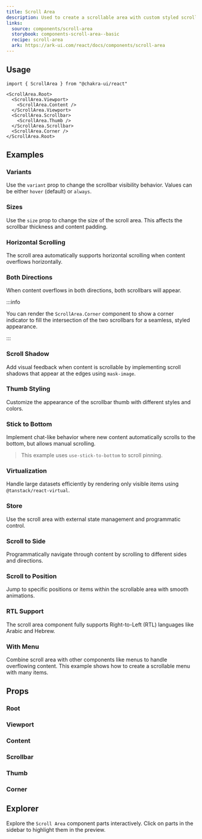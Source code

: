 ```yaml
---
title: Scroll Area
description: Used to create a scrollable area with custom styled scrollbars
links:
  source: components/scroll-area
  storybook: components-scroll-area--basic
  recipe: scroll-area
  ark: https://ark-ui.com/react/docs/components/scroll-area
---
```


<ExampleTabs name="scroll-area-basic" />

## Usage

```tsx
import { ScrollArea } from "@chakra-ui/react"
```

```tsx
<ScrollArea.Root>
  <ScrollArea.Viewport>
    <ScrollArea.Content />
  </ScrollArea.Viewport>
  <ScrollArea.Scrollbar>
    <ScrollArea.Thumb />
  </ScrollArea.Scrollbar>
  <ScrollArea.Corner />
</ScrollArea.Root>
```

## Examples

### Variants

Use the `variant` prop to change the scrollbar visibility behavior. Values can
be either `hover` (default) or `always`.

<ExampleTabs name="scroll-area-with-variants" />

### Sizes

Use the `size` prop to change the size of the scroll area. This affects the
scrollbar thickness and content padding.

<ExampleTabs name="scroll-area-with-sizes" />

### Horizontal Scrolling

The scroll area automatically supports horizontal scrolling when content
overflows horizontally.

<ExampleTabs name="scroll-area-horizontal" />

### Both Directions

When content overflows in both directions, both scrollbars will appear.

<ExampleTabs name="scroll-area-both-directions" />

:::info

You can render the `ScrollArea.Corner` component to show a corner indicator to
fill the intersection of the two scrollbars for a seamless, styled appearance.

:::

### Scroll Shadow

Add visual feedback when content is scrollable by implementing scroll shadows
that appear at the edges using `mask-image`.

<ExampleTabs name="scroll-area-with-scroll-shadow" />

### Thumb Styling

Customize the appearance of the scrollbar thumb with different styles and
colors.

<ExampleTabs name="scroll-area-with-thumb-styling" />

### Stick to Bottom

Implement chat-like behavior where new content automatically scrolls to the
bottom, but allows manual scrolling.

> This example uses `use-stick-to-bottom` to scroll pinning.

<ExampleTabs name="scroll-area-stick-to-bottom" />

### Virtualization

Handle large datasets efficiently by rendering only visible items using
`@tanstack/react-virtual`.

<ExampleTabs name="scroll-area-virtualization" />

### Store

Use the scroll area with external state management and programmatic control.

<ExampleTabs name="scroll-area-with-store" />

### Scroll to Side

Programmatically navigate through content by scrolling to different sides and
directions.

<ExampleTabs name="scroll-area-scroll-to-side" />

### Scroll to Position

Jump to specific positions or items within the scrollable area with smooth
animations.

<ExampleTabs name="scroll-area-scroll-to-position" />

### RTL Support

The scroll area component fully supports Right-to-Left (RTL) languages like
Arabic and Hebrew.

<ExampleTabs name="scroll-area-with-rtl" />

### With Menu

Combine scroll area with other components like menus to handle overflowing
content. This example shows how to create a scrollable menu with many items.

<ExampleTabs name="scroll-area-with-menu" />

## Props

### Root

<PropTable component="ScrollArea" part="Root" />

### Viewport

<PropTable component="ScrollArea" part="Viewport" />

### Content

<PropTable component="ScrollArea" part="Content" />

### Scrollbar

<PropTable component="ScrollArea" part="Scrollbar" />

### Thumb

<PropTable component="ScrollArea" part="Thumb" />

### Corner

<PropTable component="ScrollArea" part="Corner" />

## Explorer

Explore the `Scroll Area` component parts interactively. Click on parts in the
sidebar to highlight them in the preview.

<Explorer name="scroll-area-basic" />
